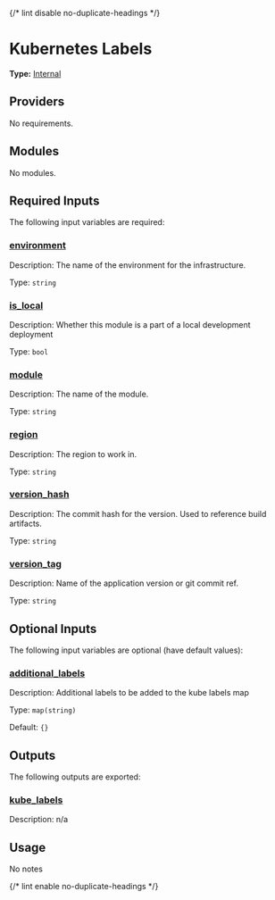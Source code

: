 {/* lint disable no-duplicate-headings */}

# Kubernetes Labels

**Type:** [Internal](./overview)

## Providers

No requirements.

## Modules

No modules.

## Required Inputs

The following input variables are required:

### <a name="input_environment"></a> [environment](#input\_environment)

Description: The name of the environment for the infrastructure.

Type: `string`

### <a name="input_is_local"></a> [is\_local](#input\_is\_local)

Description: Whether this module is a part of a local development deployment

Type: `bool`

### <a name="input_module"></a> [module](#input\_module)

Description: The name of the module.

Type: `string`

### <a name="input_region"></a> [region](#input\_region)

Description: The region to work in.

Type: `string`

### <a name="input_version_hash"></a> [version\_hash](#input\_version\_hash)

Description: The commit hash for the version. Used to reference build artifacts.

Type: `string`

### <a name="input_version_tag"></a> [version\_tag](#input\_version\_tag)

Description: Name of the application version or git commit ref.

Type: `string`

## Optional Inputs

The following input variables are optional (have default values):

### <a name="input_additional_labels"></a> [additional\_labels](#input\_additional\_labels)

Description: Additional labels to be added to the kube labels map

Type: `map(string)`

Default: `{}`

## Outputs

The following outputs are exported:

### <a name="output_kube_labels"></a> [kube\_labels](#output\_kube\_labels)

Description: n/a

## Usage

No notes

{/* lint enable no-duplicate-headings */}
